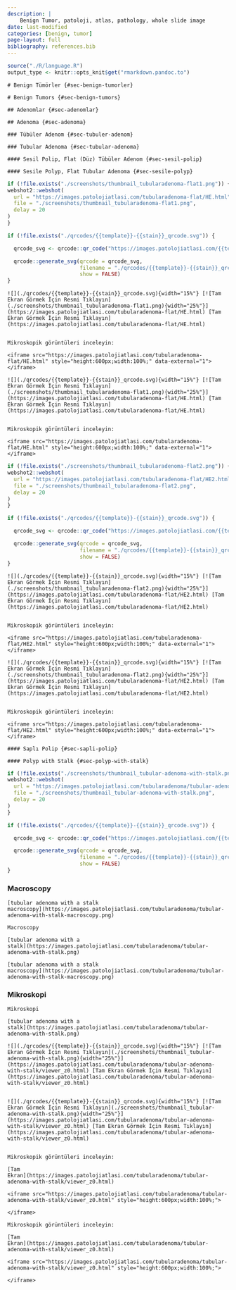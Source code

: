 ```yaml
---
description: |
    Benign Tumor, patoloji, atlas, pathology, whole slide image
date: last-modified
categories: [benign, tumor]
page-layout: full
bibliography: references.bib
---
```


```r
source("./R/language.R")
output_type <- knitr::opts_knit$get("rmarkdown.pandoc.to")
```

```asis
# Benign Tümörler {#sec-benign-tumorler}
```

```asis
# Benign Tumors {#sec-benign-tumors}
```

```asis
## Adenomlar {#sec-adenomlar}
```

```asis
## Adenoma {#sec-adenoma}
```

```asis
### Tübüler Adenom {#sec-tubuler-adenom}
```

```asis
### Tubular Adenoma {#sec-tubular-adenoma}
```

```asis
#### Sesil Polip, Flat (Düz) Tübüler Adenom {#sec-sesil-polip}
```

```asis
#### Sesile Polyp, Flat Tubular Adenoma {#sec-sesile-polyp}
```

```r
if (!file.exists("./screenshots/thumbnail_tubularadenoma-flat1.png")) {
webshot2::webshot(
  url = "https://images.patolojiatlasi.com/tubularadenoma-flat/HE.html",
  file = "./screenshots/thumbnail_tubularadenoma-flat1.png",
  delay = 20
)
}
```

```r
if (!file.exists("./qrcodes/{{template}}-{{stain}}_qrcode.svg")) {

  qrcode_svg <- qrcode::qr_code("https://images.patolojiatlasi.com/{{template}}/{{stain}}.html")

  qrcode::generate_svg(qrcode = qrcode_svg,
                       filename = "./qrcodes/{{template}}-{{stain}}_qrcode.svg",
                       show = FALSE)
}
```


```asis
![](./qrcodes/{{template}}-{{stain}}_qrcode.svg){width="15%"} [![Tam Ekran Görmek İçin Resmi Tıklayın](./screenshots/thumbnail_tubularadenoma-flat1.png){width="25%"}](https://images.patolojiatlasi.com/tubularadenoma-flat/HE.html) [Tam Ekran Görmek İçin Resmi Tıklayın](https://images.patolojiatlasi.com/tubularadenoma-flat/HE.html)


```


```asis

Mikroskopik görüntüleri inceleyin:

<iframe src="https://images.patolojiatlasi.com/tubularadenoma-flat/HE.html" style="height:600px;width:100%;" data-external="1"></iframe>
```




```asis
![](./qrcodes/{{template}}-{{stain}}_qrcode.svg){width="15%"} [![Tam Ekran Görmek İçin Resmi Tıklayın](./screenshots/thumbnail_tubularadenoma-flat1.png){width="25%"}](https://images.patolojiatlasi.com/tubularadenoma-flat/HE.html) [Tam Ekran Görmek İçin Resmi Tıklayın](https://images.patolojiatlasi.com/tubularadenoma-flat/HE.html)


```


```asis

Mikroskopik görüntüleri inceleyin:

<iframe src="https://images.patolojiatlasi.com/tubularadenoma-flat/HE.html" style="height:600px;width:100%;" data-external="1"></iframe>
```










```r
if (!file.exists("./screenshots/thumbnail_tubularadenoma-flat2.png")) {
webshot2::webshot(
  url = "https://images.patolojiatlasi.com/tubularadenoma-flat/HE2.html",
  file = "./screenshots/thumbnail_tubularadenoma-flat2.png",
  delay = 20
)
}
```

```r
if (!file.exists("./qrcodes/{{template}}-{{stain}}_qrcode.svg")) {

  qrcode_svg <- qrcode::qr_code("https://images.patolojiatlasi.com/{{template}}/{{stain}}.html")

  qrcode::generate_svg(qrcode = qrcode_svg,
                       filename = "./qrcodes/{{template}}-{{stain}}_qrcode.svg",
                       show = FALSE)
}
```


```asis
![](./qrcodes/{{template}}-{{stain}}_qrcode.svg){width="15%"} [![Tam Ekran Görmek İçin Resmi Tıklayın](./screenshots/thumbnail_tubularadenoma-flat2.png){width="25%"}](https://images.patolojiatlasi.com/tubularadenoma-flat/HE2.html) [Tam Ekran Görmek İçin Resmi Tıklayın](https://images.patolojiatlasi.com/tubularadenoma-flat/HE2.html)


```


```asis

Mikroskopik görüntüleri inceleyin:

<iframe src="https://images.patolojiatlasi.com/tubularadenoma-flat/HE2.html" style="height:600px;width:100%;" data-external="1"></iframe>

```


```asis
![](./qrcodes/{{template}}-{{stain}}_qrcode.svg){width="15%"} [![Tam Ekran Görmek İçin Resmi Tıklayın](./screenshots/thumbnail_tubularadenoma-flat2.png){width="25%"}](https://images.patolojiatlasi.com/tubularadenoma-flat/HE2.html) [Tam Ekran Görmek İçin Resmi Tıklayın](https://images.patolojiatlasi.com/tubularadenoma-flat/HE2.html)


```


```asis

Mikroskopik görüntüleri inceleyin:

<iframe src="https://images.patolojiatlasi.com/tubularadenoma-flat/HE2.html" style="height:600px;width:100%;" data-external="1"></iframe>

```










```asis
#### Saplı Polip {#sec-sapli-polip}
```

```asis
#### Polyp with Stalk {#sec-polyp-with-stalk}
```

```r
if (!file.exists("./screenshots/thumbnail_tubular-adenoma-with-stalk.png")) {
webshot2::webshot(
  url = "https://images.patolojiatlasi.com/tubularadenoma/tubular-adenoma-with-stalk/viewer_z0.html",
  file = "./screenshots/thumbnail_tubular-adenoma-with-stalk.png",
  delay = 20
)
}
```


```r
if (!file.exists("./qrcodes/{{template}}-{{stain}}_qrcode.svg")) {

  qrcode_svg <- qrcode::qr_code("https://images.patolojiatlasi.com/{{template}}/{{stain}}.html")

  qrcode::generate_svg(qrcode = qrcode_svg,
                       filename = "./qrcodes/{{template}}-{{stain}}_qrcode.svg",
                       show = FALSE)
}
```



::::: panel-tabset



### Macroscopy


```asis


[tubular adenoma with a stalk
macroscopy](https://images.patolojiatlasi.com/tubularadenoma/tubular-adenoma-with-stalk-macroscopy.png)
```

```asis
Macroscopy

[tubular adenoma with a
stalk](https://images.patolojiatlasi.com/tubularadenoma/tubular-adenoma-with-stalk.png)
```



```asis


[tubular adenoma with a stalk
macroscopy](https://images.patolojiatlasi.com/tubularadenoma/tubular-adenoma-with-stalk-macroscopy.png)
```




### Mikroskopi


```asis
Mikroskopi

[tubular adenoma with a
stalk](https://images.patolojiatlasi.com/tubularadenoma/tubular-adenoma-with-stalk.png)
```




```asis
![](./qrcodes/{{template}}-{{stain}}_qrcode.svg){width="15%"} [![Tam Ekran Görmek İçin Resmi Tıklayın](./screenshots/thumbnail_tubular-adenoma-with-stalk.png){width="25%"}](https://images.patolojiatlasi.com/tubularadenoma/tubular-adenoma-with-stalk/viewer_z0.html) [Tam Ekran Görmek İçin Resmi Tıklayın](https://images.patolojiatlasi.com/tubularadenoma/tubular-adenoma-with-stalk/viewer_z0.html)


```




```asis
![](./qrcodes/{{template}}-{{stain}}_qrcode.svg){width="15%"} [![Tam Ekran Görmek İçin Resmi Tıklayın](./screenshots/thumbnail_tubular-adenoma-with-stalk.png){width="25%"}](https://images.patolojiatlasi.com/tubularadenoma/tubular-adenoma-with-stalk/viewer_z0.html) [Tam Ekran Görmek İçin Resmi Tıklayın](https://images.patolojiatlasi.com/tubularadenoma/tubular-adenoma-with-stalk/viewer_z0.html)


```



```asis

Mikroskopik görüntüleri inceleyin:

[Tam
Ekran](https://images.patolojiatlasi.com/tubularadenoma/tubular-adenoma-with-stalk/viewer_z0.html)

<iframe src="https://images.patolojiatlasi.com/tubularadenoma/tubular-adenoma-with-stalk/viewer_z0.html" style="height:600px;width:100%;">

</iframe>
```



```asis

Mikroskopik görüntüleri inceleyin:

[Tam
Ekran](https://images.patolojiatlasi.com/tubularadenoma/tubular-adenoma-with-stalk/viewer_z0.html)

<iframe src="https://images.patolojiatlasi.com/tubularadenoma/tubular-adenoma-with-stalk/viewer_z0.html" style="height:600px;width:100%;">

</iframe>
```


:::::

